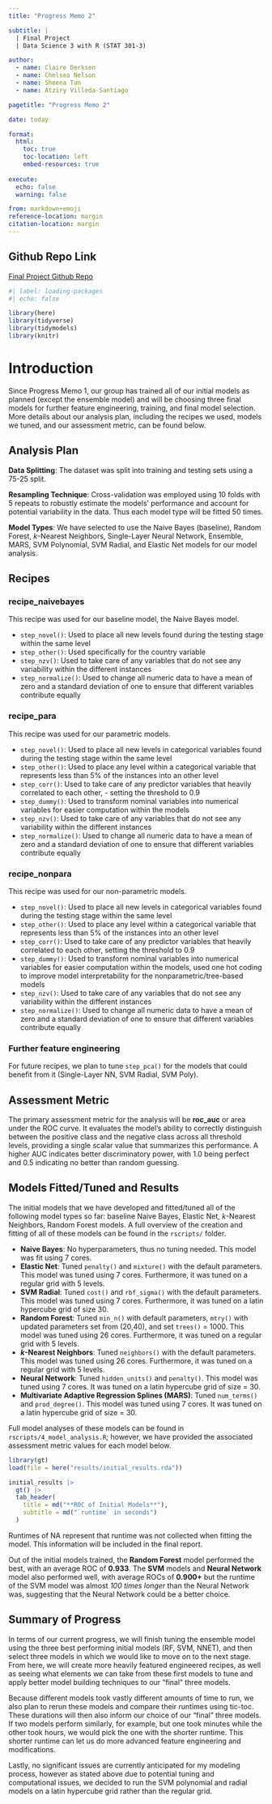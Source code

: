 ```yaml
---
title: "Progress Memo 2"

subtitle: |
  | Final Project 
  | Data Science 3 with R (STAT 301-3)

author:
  - name: Claire Derksen
  - name: Chelsea Nelson
  - name: Sheena Tan
  - name: Atziry Villeda-Santiago

pagetitle: "Progress Memo 2"

date: today

format:
  html:
    toc: true
    toc-location: left
    embed-resources: true
    
execute:
  echo: false
  warning: false

from: markdown+emoji 
reference-location: margin
citation-location: margin
---
```


::: {.callout-tip icon="false" appearance="simple"}
## Github Repo Link

[Final Project Github Repo](https://github.com/stat301-3-2024-spring/final-project-3-accs)
:::

```r
#| label: loading-packages
#| echo: false 

library(here)
library(tidyverse)
library(tidymodels)
library(knitr)

```

# Introduction

Since Progress Memo 1, our group has trained all of our initial models as planned (except the ensemble model) and will be choosing three final models for further feature engineering, training, and final model selection. More details about our analysis plan, including the recipes we used, models we tuned, and our assessment metric, can be found below.

## Analysis Plan

**Data Splitting**: The dataset was split into training and testing sets using a 75-25 split. 

**Resampling Technique**: Cross-validation was employed using 10 folds with 5 repeats to robustly estimate the models' performance and account for potential variability in the data. Thus each model type will be fitted 50 times.  

**Model Types**: We have selected to use the Naive Bayes (baseline), Random Forest, $k$-Nearest Neighbors, Single-Layer Neural Network, Ensemble, MARS, SVM Polynomial, SVM Radial, and Elastic Net models for our model analysis. 


## Recipes 

### recipe_naivebayes 

This recipe was used for our baseline model, the Naive Bayes model.

- `step_novel()`: Used to place all new levels found during the testing stage within the same level
- `step_other()`: Used specifically for the country variable
- `step_nzv()`: Used to take care of any variables that do not see any variability within the different instances 
- `step_normalize()`: Used to change all numeric data to have a mean of zero and a standard deviation of one to ensure that different variables contribute equally

### recipe_para 

This recipe was used for our parametric models.

- `step_novel()`: Used to place all new levels in categorical variables found during the testing stage within the same level
- `step_other()`: Used to place any level within a categorical variable that represents less than 5% of the instances into an other level 
- `step_corr()`: Used to take care of any predictor variables that heavily correlated to each other, - setting the threshold to 0.9
- `step_dummy()`: Used to transform nominal variables into numerical variables for easier computation within the models
- `step_nzv()`: Used to take care of any variables that do not see any variability within the different instances 
- `step_normalize()`: Used to change all numeric data to have a mean of zero and a standard deviation of one to ensure that different variables contribute equally

### recipe_nonpara

This recipe was used for our non-parametric models.

- `step_novel()`: Used to place all new levels in categorical variables found during the testing stage within the same level
- `step_other()`: Used to place any level within a categorical variable that represents less than 5% of the instances into an other level 
- `step_corr()`: Used to take care of any predictor variables that heavily correlated to each other, setting the threshold to 0.9
- `step_dummy()`: Used to transform nominal variables into numerical variables for easier computation within the models, used one hot coding to improve model interpretability for the nonparametric/tree-based models
- `step_nzv()`: Used to take care of any variables that do not see any variability within the different instances 
- `step_normalize()`: Used to change all numeric data to have a mean of zero and a standard deviation of one to ensure that different variables contribute equally

### Further feature engineering

For future recipes, we plan to tune `step_pca()` for the models that could benefit from it (Single-Layer NN, SVM Radial, SVM Poly).


## Assessment Metric 

The primary assessment metric for the analysis will be **roc_auc** or area under the ROC curve. It evaluates the model’s ability to correctly distinguish between the positive class and the negative class  across all threshold levels, providing a single scalar value that summarizes this performance. A higher AUC indicates better discriminatory power, with 1.0 being perfect and 0.5 indicating no better than random guessing.


## Models Fitted/Tuned and Results

The initial models that we have developed and fitted/tuned all of the following model types so far: baseline Naive Bayes, Elastic Net, $k$-Nearest Neighbors, Random Forest models. A full overview of the creation and fitting of all of these models can be found in the `rscripts/` folder.

- **Naive Bayes**: No hyperparameters, thus no tuning needed. This model was fit using 7 cores. 
- **Elastic Net**: Tuned `penalty()` and `mixture()` with the default parameters. This model was tuned using 7 cores. Furthermore, it was tuned on a regular grid with 5 levels. 
- **SVM Radial**: Tuned `cost()` and `rbf_sigma()` with the default parameters. This model was tuned using 7 cores. Furthermore, it was tuned on a latin hypercube grid of size 30. 
- **Random Forest**: Tuned `min_n()` with default parameters, `mtry()` with updated parameters set from (20,40), and set `trees()` = 1000. This model was tuned using 26 cores. Furthermore, it was tuned on a regular grid with 5 levels. 
- **$k$-Nearest Neighbors**: Tuned `neighbors()` with the default parameters. This model was tuned using 26 cores. Furthermore, it was tuned on a regular grid with 5 levels. 
- **Neural Network**:  Tuned `hidden_units()` and `penalty()`. This model was tuned using 7 cores. It was tuned on a latin hypercube grid of size = 30.
- **Multivariate Adaptive Regression Splines (MARS)**: Tuned `num_terms()` and `prod_degree()`. This model was tuned using 7 cores. It was tuned on a latin hypercube grid of size = 30.

Full model analyses of these models can be found in `rscripts/4_model_analysis.R`; however, we have provided the associated assessment metric values for each model below. 


```r
library(gt)
load(file = here("results/initial_results.rda"))

initial_results |> 
  gt() |> 
  tab_header(
    title = md("**ROC of Initial Models**"),
    subtitle = md("`runtime` in seconds")
  )
```

Runtimes of NA represent that runtime was not collected when fitting the model. This information will be included in the final report. 

Out of the initial models trained, the **Random Forest** model performed the best, with an average ROC of **0.933**. The **SVM** models and **Neural Network** model also performed well, with average ROCs of **0.900+** but the runtime of the SVM model was almost *100 times longer* than the Neural Network was, suggesting that the Neural Network could be a better choice.

## Summary of Progress 

In terms of our current progress, we will finish tuning the ensemble model using the three best performing initial models (RF, SVM, NNET), and then select three models in which we would like to move on to the next stage. From here, we will create more heavily featured engineered recipes, as well as seeing what elements we can take from these first models to tune and apply better model building techniques to our “final” three models. 

Because different models took vastly different amounts of time to run, we also plan to rerun these models and compare their runtimes using tic-toc. These durations will then also inform our choice of our “final” three models. If two models perform similarly, for example, but one took minutes while the other took hours, we would pick the one with the shorter runtime. This shorter runtime can let us do more advanced feature engineering and modifications.

Lastly, no significant issues are currently anticipated for my modeling process, however as stated above due to potential tuning and computational  issues, we decided to run the SVM polynomial and radial models on a latin hypercube grid rather than the regular grid. 

